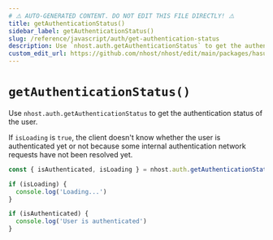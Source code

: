 ```yaml
---
# ⚠️ AUTO-GENERATED CONTENT. DO NOT EDIT THIS FILE DIRECTLY! ⚠️
title: getAuthenticationStatus()
sidebar_label: getAuthenticationStatus()
slug: /reference/javascript/auth/get-authentication-status
description: Use `nhost.auth.getAuthenticationStatus` to get the authentication status of the user.
custom_edit_url: https://github.com/nhost/nhost/edit/main/packages/hasura-auth-js/src/hasura-auth-client.ts#L480
---
```


# `getAuthenticationStatus()`

Use `nhost.auth.getAuthenticationStatus` to get the authentication status of the user.

If `isLoading` is `true`, the client doesn't know whether the user is authenticated yet or not
because some internal authentication network requests have not been resolved yet.

```ts
const { isAuthenticated, isLoading } = nhost.auth.getAuthenticationStatus()

if (isLoading) {
  console.log('Loading...')
}

if (isAuthenticated) {
  console.log('User is authenticated')
}
```
